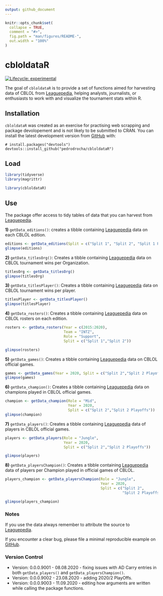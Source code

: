 ```yaml
---
output: github_document
---
```


<!-- README.md is generated from README.Rmd. Please edit that file -->

```r
knitr::opts_chunk$set(
  collapse = TRUE,
  comment = "#>",
  fig.path = "man/figures/README-",
  out.width = "100%"
)
```

# cbloldataR

<!-- badges: start -->
[![Lifecycle: experimental](https://img.shields.io/badge/lifecycle-experimental-orange.svg)](https://www.tidyverse.org/lifecycle/#experimental)
<!-- badges: end -->

The goal of `cbloldataR` is to provide a set of functions aimed for harvesting data of CBLOL from [Leaguepedia](https://lol.gamepedia.com/Circuit_Brazilian_League_of_Legends), helping analysts, journalists, or enthusiasts to work with and visualize the tournament stats within R.  

## Installation

`cbloldataR` was created as an exercise for practising web scrapping and package devolopement and is not likely to be submitted to CRAN. You can install the latest development version from [GitHub](https://github.com/) with:

```undefined
# install.packages("devtools")
devtools::install_github("pedrodrocha/cbloldataR")
```


## Load

```r
library(tidyverse)
library(magrittr)
```


```r
library(cbloldataR)

```

## Use

The package offer access to tidy tables of data that you can harvest from [Leaguepedia](https://lol.gamepedia.com/Circuit_Brazilian_League_of_Legends). 

**1)** `getData_editions()`: creates a tibble containing [Leaguepedia](https://lol.gamepedia.com/Circuit_Brazilian_League_of_Legends) data on each CBLOL edition. 

```r
editions <- getData_editions(Split = c("Split 1", "Split 2", "Split 1 Playoffs","Split 2 Playoffs"), Year = c(2015:2020))
glimpse(editions)
```

**2)** `getData_titlesOrg()`: Creates a tibble containing [Leaguepedia](https://lol.gamepedia.com/Circuit_Brazilian_League_of_Legends) data on CBLOL tournament wins per Organization.

```r
titlesOrg <- getData_titlesOrg()
glimpse(titlesOrg)
```


**3)** `getData_titlesPlayer()`: Creates a tibble containing [Leaguepedia](https://lol.gamepedia.com/Circuit_Brazilian_League_of_Legends) data on CBLOL tournament wins per player.

```r
titlesPlayer <- getData_titlesPlayer()
glimpse(titlesPlayer)
```


**4)** `getData_rosters()`: Creates a tibble containing [Leaguepedia](https://lol.gamepedia.com/Circuit_Brazilian_League_of_Legends) data on CBLOL rosters on each edition.

```r
rosters <- getData_rosters(Year = c(2015:2020),
                           Team = "INTZ",
                           Role = "Support", 
                           Split = c("Split 1","Split 2"))

glimpse(rosters)

```

**5)** `getData_games()`: Creates a tibble containing [Leaguepedia](https://lol.gamepedia.com/Circuit_Brazilian_League_of_Legends) data on CBLOL official games.


```r

games <- getData_games(Year = 2020, Split = c("Split 2","Split 2 Playoffs"))
glimpse(games)

```


**6)** `getData_champion()`: Creates a tibble containing [Leaguepedia](https://lol.gamepedia.com/Circuit_Brazilian_League_of_Legends) data on champions played in CBLOL official games.

```r
champion <- getData_champion(Role = "Mid",
                             Year = 2020, 
                             Split = c("Split 2","Split 2 Playoffs"))
glimpse(champion)
```


**7)** `getData_players()`: Creates a tibble containing [Leaguepedia](https://lol.gamepedia.com/Circuit_Brazilian_League_of_Legends) data of players in CBLOL official games.
```r
players <- getData_players(Role = "Jungle", 
                           Year = 2020, 
                           Split = c("Split 2","Split 2 Playoffs"))

glimpse(players)
```


**8)** `getData_playersChampion()`: Creates a tibble containing [Leaguepedia](https://lol.gamepedia.com/Circuit_Brazilian_League_of_Legends) data of players per Champion played in official games of CBLOL.

```r
players_champion <- getData_playersChampion(Role = "Jungle", 
                                            Year = 2020, 
                                            Split = c("Split 2",
                                                      "Split 2 Playoffs"))

glimpse(players_champion)

```


### Notes

If you use the data always remember to attribute the source to [Leaguepedia](https://lol.gamepedia.com/Circuit_Brazilian_League_of_Legends). 

If you encounter a clear bug, please file a minimal reproducible example on [GitHub](https://github.com/pedrodrocha/cbloldataR/issues).

### Version Control

* Version: 0.0.0.9001 - 08.08.2020 - fixing issues with AD Carry entries in both `getData_players()` and `getData_playersChampion()`.
* Version: 0.0.0.9002 - 23.08.2020 - adding 2020/2 PlayOffs.
* Version: 0.0.0.9003 - 11.09.2020 - editing how arguments are written while calling the package functions.
